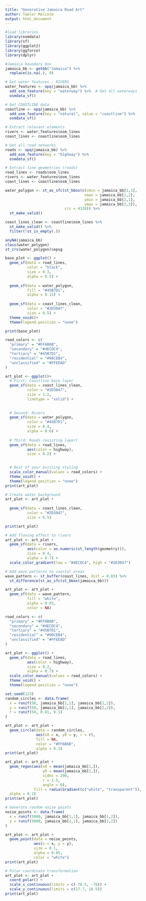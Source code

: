 ```yaml
---
title: "Generative Jamaica Road Art"
author: Taelor Malcolm
output: html_document
---
```


```r
#load libraries
library(osmdata)
library(sf)
library(ggplot2)
library(ggforce)
library(dplyr)
```

```r
#Jamaica boundary box
jamaica_bb <- getbb("Jamaica") %>%
  replace(is.na(.), 0)

# Get water features - RIVERS
water_features <- opq(jamaica_bb) %>%
  add_osm_feature(key = "waterway") %>%  # Get all waterways
  osmdata_sf()

# Get COASTLINE data
coastline <- opq(jamaica_bb) %>%
  add_osm_feature(key = "natural", value = "coastline") %>%
  osmdata_sf()

# Extract relevant elements
rivers <- water_features$osm_lines
coast_lines <- coastline$osm_lines

# Get all road networks
roads <- opq(jamaica_bb) %>%
  add_osm_feature(key = "highway") %>%
  osmdata_sf()

# Extract line geometries (roads)
road_lines <- roads$osm_lines
rivers <- water_features$osm_lines
coast_lines <- coastline$osm_lines
```

```r
water_polygon <- st_as_sfc(st_bbox(c(xmin = jamaica_bb[1,1], 
                                    xmax = jamaica_bb[1,2],
                                    ymin = jamaica_bb[2,1], 
                                    ymax = jamaica_bb[2,2]),
                           crs = 4326)) %>% 
  st_make_valid()

```

```r
coast_lines_clean <- coastline$osm_lines %>% 
  st_make_valid() %>% 
  filter(!st_is_empty(.))
```


```r
anyNA(jamaica_bb)
class(water_polygon)
st_crs(water_polygon)$epsg
```


```r
base_plot <- ggplot() +
  geom_sf(data = road_lines,
          color = "black",
          size = 0.3,
          alpha = 0.5) +
  
  geom_sf(data = water_polygon,
          fill = "#45B7D1",
          alpha = 0.15) + 
  
  geom_sf(data = coast_lines_clean, 
          color = "#2D3047",
          size = 0.5) +
  theme_void()+
  theme(legend.position = "none")

print(base_plot)

```


```r
road_colors <- c(
  "primary" = "#FF6B6B",
  "secondary" = "#4ECDC4",
  "tertiary" = "#45B7D1",
  "residential" = "#96CEB4",
  "unclassified" = "#FFEEAD"
)
```

```r
art_plot <- ggplot()+
  # First: Coastline base layer
  geom_sf(data = coast_lines_clean,
          color = "#2D3047",
          size = 1.2,
          linetype = "solid") +
  
  
  # Second: Rivers
  geom_sf(data = water_polygon,
          color = "#45B7D1",
          size = 0.4,
          alpha = 0.6) +
  
  # Third: Roads (existing layer)
  geom_sf(data = road_lines,
          aes(color = highway),
          size = 0.2) +

  
  # Rest of your existing styling
  scale_color_manual(values = road_colors) +
  theme_void() +
  theme(legend.position = "none")
print(art_plot)
```

```r
# Create water background
art_plot <- art_plot +
  
  geom_sf(data = coast_lines_clean,
          color = "#2D3047",
          size = 0.5)

print(art_plot)
```

```r
# Add flowing effect to rivers
art_plot <- art_plot +
  geom_sf(data = rivers,
          aes(color = as.numeric(st_length(geometry))),
          size = 0.4,
          alpha = 0.7) +
  scale_color_gradient(low = "#4ECDC4", high = "#2D3047")
```

```r
# Add wave patterns to coastal areas
wave_pattern <- st_buffer(coast_lines, dist = 0.03) %>%
  st_difference(st_as_sfc(st_bbox(jamaica_bb)))

art_plot <- art_plot +
  geom_sf(data = wave_pattern,
          fill = "white",
          alpha = 0.03,
          color = NA)
```



```r
road_colors <- c(
  "primary" = "#FF6B6B",
  "secondary" = "#4ECDC4",
  "tertiary" = "#45B7D1",
  "residential" = "#96CEB4",
  "unclassified" = "#FFEEAD"
)

art_plot <- ggplot() +
  geom_sf(data = road_lines,
          aes(color = highway),
          size = 0.2,
          alpha = 0.7) +
  scale_color_manual(values = road_colors) +
  theme_void() +
  theme(legend.position = "none")
```


```r
set.seed(123)
random_circles <- data.frame(
  x = runif(50, jamaica_bb[1,1], jamaica_bb[1,2]),
  y = runif(50, jamaica_bb[2,1], jamaica_bb[2,2]),
  r = runif(50, 0.01, 0.1)
)

art_plot <- art_plot +
  geom_circle(data = random_circles,
              aes(x0 = x, y0 = y, r = r),
              fill = NA,
              color = "#FF6B6B",
              alpha = 0.3)
print(art_plot)
```

```r
art_plot <- art_plot +
  geom_regon(aes(x0 = mean(jamaica_bb[1,]), 
                 y0 = mean(jamaica_bb[2,]),
                 sides = 200,
                 r = 1.5,
                 angle = 0),
             fill = radialGradient(c("white", "transparent")),
  alpha = 0.2)
print(art_plot)
```

```r
# Generate random noise points
noise_points <- data.frame(
  x = runif(5000, jamaica_bb[1,1], jamaica_bb[1,2]),
  y = runif(5000, jamaica_bb[2,1], jamaica_bb[2,2])
)

art_plot <- art_plot +
  geom_point(data = noise_points,
             aes(x = x, y = y),
             size = 0.1,
             alpha = 0.05,
             color = "white")
print(art_plot)
```

```r
# Polar coordinate transformation
art_plot <- art_plot +
  coord_polar() +
  scale_x_continuous(limits = c(-78.5, -76)) +
  scale_y_continuous(limits = c(17.7, 18.5))
print(art_plot)
```


